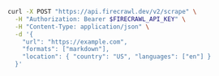 ```bash cURL
curl -X POST "https://api.firecrawl.dev/v2/scrape" \
  -H "Authorization: Bearer $FIRECRAWL_API_KEY" \
  -H "Content-Type: application/json" \
  -d '{
    "url": "https://example.com",
    "formats": ["markdown"],
    "location": { "country": "US", "languages": ["en"] }
  }'
```



